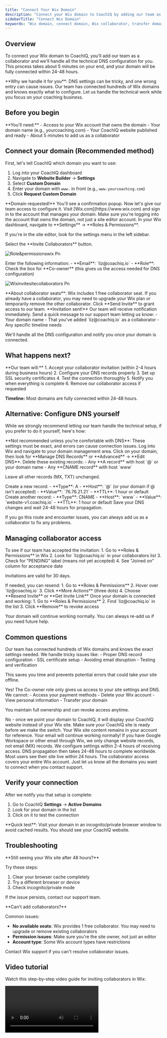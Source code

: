 ```yaml
---
title: "Connect Your Wix Domain"
description: "Connect your Wix domain to CoachIQ by adding our team as a collaborator. We handle all technical setup while you focus on coaching."
sidebarTitle: "Connect Wix Domain"
keywords: "Wix domain, connect domain, Wix collaborator, transfer domain from Wix, CoachIQ Wix"
---
```


## Overview

To connect your Wix domain to CoachIQ, you'll add our team as a collaborator and we'll handle all the technical DNS configuration for you. This process takes about 5 minutes on your end, and your domain will be fully connected within 24-48 hours.

<Info>
**Why we handle it for you**: DNS settings can be tricky, and one wrong entry can cause issues. Our team has connected hundreds of Wix domains and knows exactly what to configure. Let us handle the technical work while you focus on your coaching business.
</Info>

## Before you begin

<Note>
**You'll need:**
- Access to your Wix account that owns the domain
- Your domain name (e.g., yourcoaching.com)
- Your CoachIQ website published and ready
- About 5 minutes to add us as a collaborator
</Note>

## Connect your domain (Recommended method)

<Steps>
<Step title="Prepare your CoachIQ website">
First, let's tell CoachIQ which domain you want to use:

1. Log into your CoachIQ dashboard
2. Navigate to **Website Builder** → **Settings**
3. Select **Custom Domain**
4. Enter your domain with `www.` in front (e.g., `www.yourcoaching.com`)
5. Click **Request Custom Domain**

<Check>
**Domain requested!** You'll see a confirmation popup. Now let's give our team access to configure it.
</Check>
</Step>

<Step title="Log in to Wix">
Visit [Wix.com](https://www.wix.com) and sign in to the account that manages your domain.

<Tip>
Make sure you're logging into the account that owns the domain, not just a site editor account.
</Tip>
</Step>

<Step title="Access Roles & Permissions">
In your Wix dashboard, navigate to **Settings** → **Roles & Permissions**.

If you're in the site editor, look for the settings menu in the left sidebar.
</Step>

<Step title="Click Invite Collaborators">
Select the **Invite Collaborators** button.

![Role&permissionswix Pn](/images/role&permissionswix.png)

</Step>

<Step title="Add CoachIQ support">
Enter the following information:
- **Email**: `liz@coachiq.io`
- **Role**: Check the box for **Co-owner** (this gives us the access needed for DNS configuration)

![Wixinvitesitecollaborators Pn](/images/wixinvitesitecollaborators.png)

<Note>
**About collaborator seats**: Wix includes 1 free collaborator seat. If you already have a collaborator, you may need to upgrade your Wix plan or temporarily remove the other collaborator.
</Note>
</Step>

<Step title="Send the invitation">
Click **Send Invite** to grant access to our team.

<Check>
**Invitation sent!** Our team will receive notification immediately.
</Check>
</Step>

<Step title="Notify CoachIQ support">
Send a quick message to our support team letting us know:
- Your domain name
- That you've added `liz@coachiq.io` as a collaborator
- Any specific timeline needs

We'll handle all the DNS configuration and notify you once your domain is connected.
</Step>
</Steps>

## What happens next?

<Info>
**Our team will:**
1. Accept your collaborator invitation (within 2-4 hours during business hours)
2. Configure your DNS records properly
3. Set up SSL security certificates
4. Test the connection thoroughly
5. Notify you when everything is complete
6. Remove our collaborator access if requested

**Timeline:** Most domains are fully connected within 24-48 hours.
</Info>

## Alternative: Configure DNS yourself

While we strongly recommend letting our team handle the technical setup, if you prefer to do it yourself, here's how:

<Accordion title="Manual DNS configuration steps">
<Warning>
**Not recommended unless you're comfortable with DNS**: These settings must be exact, and errors can cause connection issues.
</Warning>

<Steps>
<Step title="Access your Wix domains">
Log into Wix and navigate to your domain management area.
</Step>

<Step title="Find DNS settings">
Click on your domain, then look for **Manage DNS Records** or **Advanced** → **Edit DNS**.
</Step>

<Step title="Remove old records">
Delete these existing records:
- Any **A record** with host `@` or your domain name
- Any **CNAME record** with host `www`

Leave all other records (MX, TXT) unchanged.
</Step>

<Step title="Add new A record">
Create a new record:
- **Type**: A
- **Host**: `@` (or your domain if @ isn't accepted)
- **Value**: `76.76.21.21`
- **TTL**: 1 hour or default
</Step>

<Step title="Add new CNAME record">
Create another record:
- **Type**: CNAME  
- **Host**: `www`
- **Value**: `website-v1.coachiq.io`
- **TTL**: 1 hour or default
</Step>

<Step title="Save all changes">
Save your DNS changes and wait 24-48 hours for propagation.
</Step>
</Steps>

If you go this route and encounter issues, you can always add us as a collaborator to fix any problems.
</Accordion>

## Managing collaborator access

<AccordionGroup>
<Accordion title="How to check invitation status">
To see if our team has accepted the invitation:
1. Go to **Roles & Permissions** in Wix
2. Look for `liz@coachiq.io` in your collaborators list
3. Check for "PENDING" label (means not yet accepted)
4. See "Joined on" column for acceptance date

Invitations are valid for 30 days.
</Accordion>

<Accordion title="How to resend an invitation">
If needed, you can resend:
1. Go to **Roles & Permissions**
2. Hover over `liz@coachiq.io`
3. Click **More Actions** (three dots)
4. Choose **Resend Invite** or **Get Invite Link**
</Accordion>

<Accordion title="How to remove access after setup">
Once your domain is connected and working:
1. Go to **Roles & Permissions**
2. Find `liz@coachiq.io` in the list
3. Click **Remove** to revoke access

Your domain will continue working normally. You can always re-add us if you need future help.
</Accordion>
</AccordionGroup>

## Common questions

<AccordionGroup>
<Accordion title="Why should I let CoachIQ handle this?">
Our team has connected hundreds of Wix domains and knows the exact settings needed. We handle tricky issues like:
- Proper DNS record configuration
- SSL certificate setup
- Avoiding email disruption
- Testing and verification

This saves you time and prevents potential errors that could take your site offline.
</Accordion>

<Accordion title="Is giving collaborator access safe?">
Yes! The Co-owner role only gives us access to your site settings and DNS. We cannot:
- Access your payment methods
- Delete your Wix account
- View personal information
- Transfer your domain

You maintain full ownership and can revoke access anytime.
</Accordion>

<Accordion title="Will my Wix website still work?">
No - once we point your domain to CoachIQ, it will display your CoachIQ website instead of your Wix site. Make sure your CoachIQ site is ready before we make the switch. Your Wix site content remains in your account for reference.
</Accordion>

<Accordion title="What about my email through Wix?">
Your email will continue working normally! If you have Google Workspace or other email through Wix, we only change website records, not email (MX) records.
</Accordion>

<Accordion title="How long does connection take?">
We configure settings within 2-4 hours of receiving access. DNS propagation then takes 24-48 hours to complete worldwide. Most users see their site live within 24 hours.
</Accordion>

<Accordion title="What if I have multiple domains?">
The collaborator access covers your entire Wix account. Just let us know all the domains you want to connect when you contact support.
</Accordion>
</AccordionGroup>

## Verify your connection

After we notify you that setup is complete:

1. Go to CoachIQ **Settings** → **Active Domains**
2. Look for your domain in the list
3. Click on it to test the connection

<Tip>
**Quick test**: Visit your domain in an incognito/private browser window to avoid cached results. You should see your CoachIQ website.
</Tip>

## Troubleshooting

<Warning>
**Still seeing your Wix site after 48 hours?**

Try these steps:
1. Clear your browser cache completely
2. Try a different browser or device
3. Check incognito/private mode

If the issue persists, contact our support team.
</Warning>

<Warning>
**Can't add collaborators?**

Common issues:
- **No available seats**: Wix provides 1 free collaborator. You may need to upgrade or remove existing collaborators
- **Permission issues**: Make sure you're the site owner, not just an editor
- **Account type**: Some Wix account types have restrictions

Contact Wix support if you can't resolve collaborator issues.
</Warning>

## Video tutorial

Watch this step-by-step video guide for inviting collaborators in Wix:

<video controls className="w-full aspect-video rounded-lg" src="https://www.youtube.com/embed/wRoUnZI-okw" />

## Pro tips

<Tip>
**Best practices:**
- **Complete your CoachIQ site first** before connecting your domain
- **Notify your clients** about the website change if you have an active Wix site
- **Download any Wix content** you want to keep before switching
- **Keep collaborator access** even after setup for easy future support
- **Screenshot your confirmation** when you add us as a collaborator
</Tip>

## Need help?

If you encounter any issues:
- Contact our support team immediately after adding us as a collaborator
- Include your domain name in your message
- Let us know any specific timeline requirements
- We typically respond within 2-4 business hours
- Include "Wix Domain Connection" in your message for fastest routing

Once connected, your professional domain will display your CoachIQ website, giving your coaching business the powerful, integrated platform it deserves!